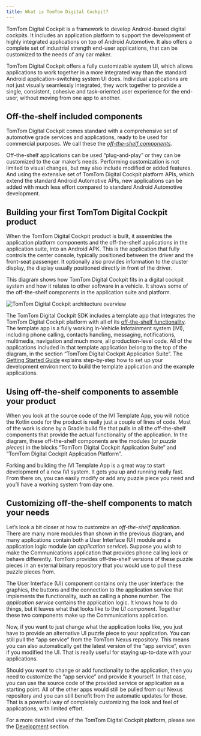 ```yaml
---
title: What is TomTom Digital Cockpit?
---
```


TomTom Digital Cockpit is a framework to develop Android-based digital cockpits. It includes an application
platform to support the development of highly integrated applications on top of Android
Automotive. It also offers a complete set of industrial strength end-user applications, that can
be customized to the needs of any car maker.

TomTom Digital Cockpit offers a fully customizable system UI, which allows applications to work together in
a more integrated way than the standard Android application-switching system UI does. Individual
applications are not just visually seamlessly integrated, they work together to provide
a single, consistent, cohesive and task-oriented user experience for the end-user, without moving
from one app to another.

## Off-the-shelf included components

TomTom Digital Cockpit comes standard with a comprehensive set of automotive grade services and
applications, ready to be used for commercial purposes. We call these the
[_off-the-shelf components_](/tomtom-digital-cockpit/documentation/development/introduction#off-the-shelf-components-or-stock-components).

Off-the-shelf applications can be used “plug-and-play” or they can be customized to the
car maker’s needs. Performing customization is not limited to visual changes, but may also include
modified or added features. And using the extensive set of TomTom Digital Cockpit platform APIs, which
extend the standard Android Automotive APIs, new applications can be added with much less effort
compared to standard Android Automotive development.

## Building your first TomTom Digital Cockpit product

When the TomTom Digital Cockpit product is built, it assembles the application platform components and the
off-the-shelf applications in the application suite, into an Android APK. This is the application
that fully controls the center console, typically positioned between the driver and the front-seat
passenger. It optionally also provides information to the cluster display, the display usually
positioned directly in front of the driver.

This diagram shows how TomTom Digital Cockpit fits in a digital cockpit system and how it relates to other
software in a vehicle. It shows some of the off-the-shelf components in the application suite and
platform.

![TomTom Digital Cockpit architecture overview](images/tomtom-digital-cockpit-architecture-context-overview.png)

The TomTom Digital Cockpit SDK includes a template app that integrates the TomTom Digital Cockpit platform with all
of its
[off-the-shelf functionality](/tomtom-digital-cockpit/documentation/platform-overview/example-apps#off-the-shelf-functionality).
The template app is a fully working In-Vehicle Infotainment system (IVI), including phone calling,
contacts handling, messaging, notifications, multimedia, navigation and much more, all
production-level code. All of the applications included in that template application belong to the
top of the diagram, in the section “TomTom Digital Cockpit Application Suite”. The
[Getting Started Guide](/tomtom-digital-cockpit/documentation/getting-started/introduction)
explains step-by-step how to set up your development environment to build the template application
and the example applications.

## Using off-the-shelf components to assemble your product

When you look at the source code of the IVI Template App, you will notice the Kotlin code for the
product is really just a couple of lines of code. Most of the work is done by a Gradle build file
that pulls in all the off-the-shelf components that provide the actual functionality of the
application. In the diagram, these off-the-shelf components are the modules (or _puzzle pieces_) in
the blocks “TomTom Digital Cockpit Application Suite” and “TomTom Digital Cockpit Application Platform”.

Forking and building the IVI Template App is a great way to start development of a new IVI system.
It gets you up and running really fast. From there on, you can easily modify or add any puzzle
piece you need and you’ll have a working system from day one.

## Customizing off-the-shelf components to match your needs

Let’s look a bit closer at how to customize an _off-the-shelf application_. There are many more
modules than shown in the previous diagram, and many applications contain both a User Interface (UI)
module and a application logic module (an _application service_). Suppose you wish to make the
Communications application that provides phone calling look or behave differently. TomTom provides
off-the-shelf versions of these puzzle pieces in an external binary repository that you would use to
pull these puzzle pieces from.

The User Interface (UI) component contains only the user interface: the graphics, the buttons and
the connection to the application service that implements the functionality, such as calling a
phone number. The _application service_ contains the application logic. It knows how to do things,
but it leaves what that looks like to the _UI component_. Together these two components make up
the Communications application.

Now, if you want to just change what the application looks like, you just have to provide an
alternative UI puzzle piece to your application. You can still pull the “app service” from the
TomTom Nexus repository. This means you can also automatically get the latest version of the “app
service”, even if you modified the UI. That is really useful for staying up-to-date with your
applications.

Should you want to change or add functionality to the application, then you need to customize the
“app service” and provide it yourself. In that case, you can use the source code of the provided
service or application as a starting point.
All of the other apps would still be pulled from our Nexus repository and you can still benefit from
the automatic updates for those. That is a powerful way of completely customizing the look and feel
of applications, with limited effort.

For a more detailed view of the TomTom Digital Cockpit platform, please see the
[Development](/tomtom-digital-cockpit/documentation/development/introduction) section.
